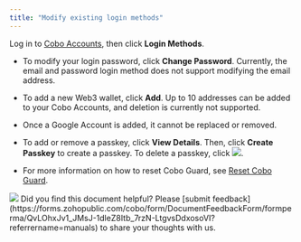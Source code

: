 ```yaml
---
title: "Modify existing login methods"
---
```


Log in to [Cobo Accounts](https://accounts.cobo.com/), then click **Login Methods**.

- To modify your login password, click **Change Password**. Currently, the email and password login method does not support modifying the email address.
- To add a new Web3 wallet, click **Add**. Up to 10 addresses can be added to your Cobo Accounts, and deletion is currently not supported.
- Once a Google Account is added, it cannot be replaced or removed.
- To add or remove a passkey, click **View Details**. Then, click **Create Passkey** to create a passkey. To delete a passkey, click <img src="/en/images/cobo-accounts/pBtfB_6WRBfwcEIz1gcplIN-kdZwzvFRhfhX0ag-rpb4FFQYvbhSsA8aFmSBG8b61_6-9vZu9SulRIhPawPZxmND_Y_lZdhevEcEPP_YCg68wjAVtPGATgnY3D6Md3xwI_8Q5c2llDRxaSobBBXyag8-20240419115040600.svg" className="icon"/>.

- For more information on how to reset Cobo Guard, see [Reset Cobo Guard](/en/accounts/reset-cobo-guard).

<img src="/en/images/cobo-accounts/clzUvqDr6IpC2ze6GjLjE7Z4my3ThG_jArWH5P7DEpkTlgLJu1TGKpdHcADQ6F5STqBPNphKHMBooGmjF79yTHwHBEkdFwdTARM-GgWnxojo9uazKMRdF7ZXi4FIXue8rwudLT0I-PmqvqA7Ndt67I8-20240419115040639.svg" className="screenshot_full_screen"/>
<Tip>Did you find this document helpful? Please [submit feedback](https://forms.zohopublic.com/cobo/form/DocumentFeedbackForm/formperma/QvLOhxJv1_JMsJ-1dleZ8Itb_7rzN-LtgvsDdxosoVI?referrername=manuals) to share your thoughts with us.</Tip>